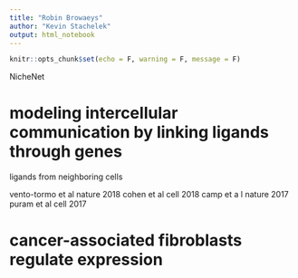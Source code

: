 ```yaml
---
title: "Robin Browaeys"
author: "Kevin Stachelek"
output: html_notebook
---
```


```r
knitr::opts_chunk$set(echo = F, warning = F, message = F)
```

NicheNet

# modeling intercellular communication by linking ligands through genes

ligands from neighboring cells

vento-tormo et al nature 2018
cohen et al cell 2018
camp et a l nature 2017
puram et al cell 2017

# cancer-associated fibroblasts regulate expression 